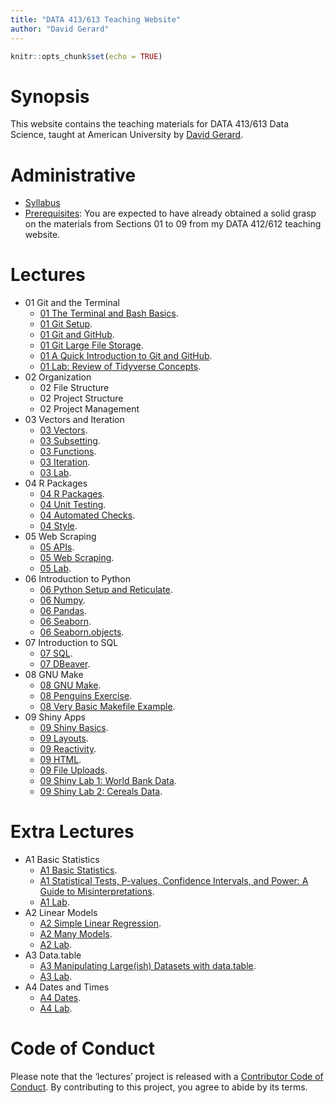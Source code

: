 ```yaml
---
title: "DATA 413/613 Teaching Website"
author: "David Gerard"
---
```


```r
knitr::opts_chunk$set(echo = TRUE)
```

# Synopsis

This website contains the teaching materials for DATA 413/613 Data Science, taught at American 
University by [David Gerard](https://dcgerard.github.io/).

# Administrative

- [Syllabus](./admin/syllabus.html)
- [Prerequisites](https://dcgerard.github.io/stat_412_612/): You are expected
  to have already obtained a solid grasp on the materials from Sections 01 to
  09 from my DATA 412/612 teaching website.

# Lectures

- 01 Git and the Terminal
    - [01 The Terminal and Bash Basics](./01_git/01_basic_bash.html).
    - [01 Git Setup](./01_git/01_git_setup.html).
    - [01 Git and GitHub](./01_git/01_git_github.html).
    - [01 Git Large File Storage](./01_git/01_git_lfs.html).
    - [01 A Quick Introduction to Git and GitHub](https://doi.org/10.1371/journal.pcbi.1004668).
    - [01 Lab: Review of Tidyverse Concepts](https://github.com/data-science-master/lab_01).
- 02 Organization
    - 02 File Structure
    - 02 Project Structure
    - 02 Project Management
- 03 Vectors and Iteration
    - [03 Vectors](./03_vectors_iterators/03_vectors.html).
    - [03 Subsetting](./03_vectors_iterators/03_subsetting.html).
    - [03 Functions](./03_vectors_iterators/03_functions.html).
    - [03 Iteration](./03_vectors_iterators/03_iterators.html).
    - [03 Lab](https://github.com/data-science-master/lab_03).
- 04 R Packages
    - [04 R Packages](./04_packages/04_packages.html).
    - [04 Unit Testing](./04_packages/04_testing.html).
    - [04 Automated Checks](./04_packages/04_checking.html).
    - [04 Style](./04_packages/04_style.html).
- 05 Web Scraping
    - [05 APIs](./05_web_scraping/05_apis.html).
    - [05 Web Scraping](./05_web_scraping/05_web_scraping.html).
    - [05 Lab](https://github.com/data-science-master/lab_08).
- 06 Introduction to Python
    - [06 Python Setup and Reticulate](./06_python/06_python_setup.html).
    - [06 Numpy](./06_python/06_numpy.html).
    - [06 Pandas](./06_python/06_pandas.html).
    - [06 Seaborn](./06_python/06_matplotlib.html).
    - [06 Seaborn.objects](./06_python/06_seaborn_objects.html).
- 07 Introduction to SQL
    - [07 SQL](./07_sql/07_sql.html).
    - [07 DBeaver](./07_sql/07_dbeaver.html).
- 08 GNU Make
    - [08 GNU Make](./08_make/08_make.html).
    - [08 Penguins Exercise](https://github.com/data-science-master/penguins).
    - [08 Very Basic Makefile Example](https://github.com/data-science-master/pvalue_sims).
- 09 Shiny Apps
    - [09 Shiny Basics](./09_shiny/09_basic_shiny.html).
    - [09 Layouts](./09_shiny/09_layouts.html).
    - [09 Reactivity](./09_shiny/09_reactivity.html).
    - [09 HTML](./09_shiny/09_html.html).
    - [09 File Uploads](./09_shiny/09_upload.html).
    - [09 Shiny Lab 1: World Bank Data](https://github.com/data-science-master/lab_06_1).
    - [09 Shiny Lab 2: Cereals Data](https://github.com/data-science-master/lab_06_2).

# Extra Lectures
    
- A1 Basic Statistics
    - [A1 Basic Statistics](./A1_basic_stats/A1_basic_stats.html).
    - [A1 Statistical Tests, P-values, Confidence Intervals, and Power: A Guide to Misinterpretations](./A1_basic_stats/greenland_etal_2016.pdf).
    - [A1 Lab](https://github.com/data-science-master/lab_04).
- A2 Linear Models
    - [A2 Simple Linear Regression](./A2_linear_regression/A2_simple_linear_regression.html).
    - [A2 Many Models](./A2_linear_regression/A2_many_models.html).
    - [A2 Lab](https://github.com/data-science-master/lab_05).
- A3 Data.table    
    - [A3 Manipulating Large(ish) Datasets with data.table](./A3_medium_data/A3_medium_data.html).
    - [A3 Lab](https://github.com/data-science-master/lab_07).
- A4 Dates and Times
    - [A4 Dates](./A4_dates/A4_dates.html).
    - [A4 Lab](https://github.com/data-science-master/lab_02).

# Code of Conduct

Please note that the 'lectures' project is released with a
[Contributor Code of Conduct](CODE_OF_CONDUCT.md).
By contributing to this project, you agree to abide by its terms.
